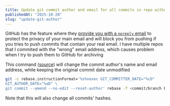 ```yaml
---
title: Update git commit author and email for all commits in repo without changing original commit date
publishedAt: "2025-10-28"
slug: "update-git-author"
---
```


GitHub has the feature where they [provide you with a `noreply`
email](https://docs.github.com/en/account-and-profile/reference/email-addresses-reference#your-noreply-email-address)
to protect the privacy of your main email and will block you from pushing if you
tries to push commits that contain your real email.  I have multiple repos that
I commited with the "wrong" email address, which causes problem when I try to
push them to GitHub for archiving

This command
([source](https://stackoverflow.com/questions/41301627/how-to-update-git-commit-author-but-keep-original-date-when-amending))
will change the commit author's name and email address, while keeping the
original commit date unmodified
```bash
git -c rebase.instructionFormat='%s%nexec GIT_COMMITTER_DATE="%cD"
GIT_AUTHOR_DATE="%aD" \
git commit --amend --no-edit --reset-author' rebase -f <commit/branch before wrong author and email, or --root to rebase all> 
```

Note that this will also change all commits' hashes.
